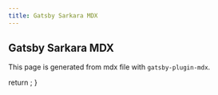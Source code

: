 ```yaml
---
title: Gatsby Sarkara MDX
---
```


## Gatsby Sarkara MDX

This page is generated from mdx file with `gatsby-plugin-mdx`.


  return <Seo />;
}
